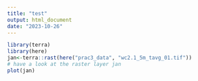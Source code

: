 ```yaml
---
title: "test"
output: html_document
date: "2023-10-26"
---
```


```r
library(terra)
library(here)
jan<-terra::rast(here("prac3_data", "wc2.1_5m_tavg_01.tif"))
# have a look at the raster layer jan
plot(jan)
```

